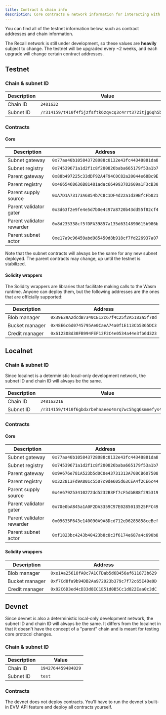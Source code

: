 ```yaml
---
title: Contract & chain info
description: Core contracts & network information for interacting with the Recall network.
---
```


You can find all of the testnet information below, such as contract addresses and chain information.

<Callout type="warning"  >

The Recall network is still under development, so these values are **heavily** subject to change.
The testnet will be upgraded every ~2 weeks, and each upgrade will change certain contract
addresses.

</Callout>

## Testnet

### Chain & subnet ID

| Description | Value                                                   |
| ----------- | ------------------------------------------------------- |
| Chain ID    | `2481632`                                               |
| Subnet ID   | `/r314159/t410f4f5jzfsftk6zqvcq3c4rrt372itjg6qh5b33dwq` |

### Contracts

#### Core

| Description               | Address                                      |
| ------------------------- | -------------------------------------------- |
| Subnet gateway            | `0x77aa40b105843728088c0132e43fc44348881da8` |
| Subnet registry           | `0x74539671a1d2f1c8f200826baba665179f53a1b7` |
| Parent gateway            | `0x88b497225c33dDF92A4F94C0C82a20044e68Bc9E` |
| Parent registry           | `0x4665468636B81481adac664993782609a1F3cB30` |
| Parent supply source      | `0xA7D1A73173A6854b7C8c1DF4d22a1d39BfcFb021` |
| Parent validator gater    | `0x3d63f2e9fe4e5d7b0e4c97a8720b43dd55f82cf4` |
| Parent validator rewarder | `0x8d235338cf5fDFA39857a135d6314890615b986b` |
| Parent subnet actor       | `0xe17a9c96459abd985450d8b918cf7fd226937a07` |

Note that the subnet contracts will always be the same for any new subnet deployed. The parent
contracts may change, up until the testnet is stabilized.

#### Solidity wrappers

The Solidity wrappers are libraries that facilitate making calls to the Wasm runtime. Anyone can
deploy them, but the following addresses are the ones that are officially supported:

| Description    | Address                                      |
| -------------- | -------------------------------------------- |
| Blob manager   | `0x39E39A2dcdB7340CE12c67f4C25f2A5183a5f70d` |
| Bucket manager | `0x48E6c6d0745795Ae0CaeA74a0f1E113Cb5365DC3` |
| Credit manager | `0x612308d30FB994FEF12F2C4e0534a44e3fb6d323` |

## Localnet

### Chain & subnet ID

Since localnet is a deterministic local-only development network, the subnet ID and chain ID will
always be the same.

| Description | Value                                                   |
| ----------- | ------------------------------------------------------- |
| Chain ID    | `248163216`                                             |
| Subnet ID   | `/r314159/t410f6gbdxrbehnaeeo4mrq7wc5hgq6smnefys4qanwi` |

### Contracts

#### Core

| Description               | Address                                      |
| ------------------------- | -------------------------------------------- |
| Subnet gateway            | `0x77aa40b105843728088c0132e43fc44348881da8` |
| Subnet registry           | `0x74539671a1d2f1c8f200826baba665179f53a1b7` |
| Parent gateway            | `0x9A676e781A523b5d0C0e43731313A708CB607508` |
| Parent registry           | `0x322813Fd9A801c5507c9de605d63CEA4f2CE6c44` |
| Parent supply source      | `0x4A679253410272dd5232B3Ff7cF5dbB88f295319` |
| Parent validator gater    | `0x70e0bA845a1A0F2DA3359C97E0285013525FFC49` |
| Parent validator rewarder | `0x09635F643e140090A9A8Dcd712eD6285858ceBef` |
| Parent subnet actor       | `0xf1823bc4243b40423b8c8c3f6174e687a4c690b8` |

#### Solidity wrappers

| Description    | Address                                      |
| -------------- | -------------------------------------------- |
| Blob manager   | `0xe1Aa25618fA0c7A1CFDab5d6B456af611873b629` |
| Bucket manager | `0xf7Cd8fa9b94DB2Aa972023b379c7f72c65E4De9D` |
| Credit manager | `0x82C6D3ed4cD33d8EC1E51d0B5Cc1d822Eaa0c3dC` |

## Devnet

Since devnet is also a deterministic local-only development network, the subnet ID and chain ID will
always be the same. It differs from the localnet in that it doesn't have the concept of a "parent"
chain and is meant for testing core protocol changes.

### Chain & subnet ID

| Description | Value              |
| ----------- | ------------------ |
| Chain ID    | `1942764459484029` |
| Subnet ID   | `test`             |

### Contracts

The devnet does not deploy contracts. You'll have to run the devnet's built-in EVM API feature and
deploy all contracts yourself.
